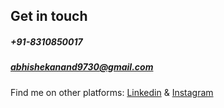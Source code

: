 ## Get in touch
##### +91-8310850017
##### abhishekanand9730@gmail.com
Find me on other platforms: [Linkedin](https://www.linkedin.com/in/abhishek-anand-43a813183/) & [Instagram](https://www.instagram.com/aabhishek_251/)
